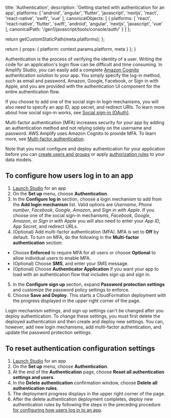 
  title: 'Authentication',
  description: 'Getting started with authentication for an app',
  platforms: [
    'android',
    'angular',
    'flutter',
    'javascript',
    'nextjs',
    'react',
    'react-native',
    'swift',
    'vue'
  ],
  canonicalObjects: [
    {
      platforms: [
        'react',
        'react-native',
        'flutter',
        'swift',
        'android',
        'angular',
        'nextjs',
        'javascript',
        'vue'
      ],
      canonicalPath: '/gen1/javascript/tools/console/auth/'
    }
  ]
};

  return getCustomStaticPath(meta.platforms);
};

  return {
    props: {
      platform: context.params.platform,
      meta
    }
  };
}

Authentication is the process of verifying the identity of a user. Writing the code for an application's login flow can be difficult and time consuming. In Amplify Studio, you can easily add a complete [Amazon Cognito](https://aws.amazon.com/cognito/) authentication solution to your app. You simply specify the log-in method, such as email and password, Amazon, Google, Facebook, or Sign in with Apple, and you are provided with the authentication UI component for the entire authentication flow.

If you choose to add one of the social sign-in login mechanisms, you will also need to specify an app ID, app secret, and redirect URIs. To learn more about how social sign-in works, see [Social sign-in (OAuth)](/[platform]/build-a-backend/auth/add-social-provider/).

Multi-factor authentication (MFA) increases security for your app by adding an authentication method and not relying solely on the username and password. AWS Amplify uses Amazon Cognito to provide MFA. To learn more, see [Multi-factor authentication](/[platform]/build-a-backend/auth/manage-mfa/).

Note that you must configure and deploy authentication for your application before you can [create users and groups](/[platform]/tools/console/auth/user-management/) or apply [authorization rules](/[platform]/tools/console/authz/) to your data models.

## To configure how users log in to an app

1. [Launch Studio](/[platform]/tools/console/adminui/start/#log-into-the-amplify-console) for an app
2. On the **Set up** menu, choose **Authentication**.
3. In the **Configure log in** section, choose a login mechanism to add from the **Add login mechanism** list. Valid options are _Username_, _Phone number_, _Facebook_, _Google_, _Amazon_, and _Sign in with Apple_. If you choose one of the social sign-in mechanisms, _Facebook_, _Google_, _Amazon_, or _Sign in with Apple_ you will also need to enter your _App ID_, _App Secret_, and redirect URLs.
4. (Optional) Add multi-factor authentication (MFA). MFA is set to **Off** by default. To turn on MFA, do the following in the **Multi-factor authentication** section:

- Choose **Enforced** to require MFA for all users or choose **Optional** to allow individual users to enable MFA.
- (Optional) Choose **SMS**, and enter your SMS message.
- (Optional) Choose **Authenticator Application** if you want your app to load with an authentication flow that includes sign up and sign in.

5. In the **Configure sign up** section, expand **Password protection settings** and customize the password policy settings to enforce.
6. Choose **Save and Deploy**. This starts a CloudFormation deployment with the progress displayed in the upper right corner of the page.

Login mechanism settings, and sign up settings can't be changed after you deploy authentication. To change these settings, you must first delete the deployed authentication and then create and deploy new settings. You can, however, add new login mechanisms, add multi-factor authentication, and update the password protection settings.

[\\]: * 'Is the last sentence above true?'

## To reset authentication configuration settings

1. [Launch Studio](/[platform]/tools/console/adminui/start/#log-into-the-amplify-console) for an app
2. On the **Set up** menu, choose **Authentication**.
3. At the end of the **Authentication** page, choose **Reset all authentication settings and users**.
4. In the **Delete authentication** confirmation window, choose **Delete all authentication rules**.
5. The deployment progress displays in the upper right corner of the page.
6. After the delete authentication deployment completes, deploy new authentication rules by following the steps in the preceding procedure [for configuring how users log in to an app](/[platform]/tools/console/auth/#to-configure-how-users-log-in-to-an-app).

[\\]: * 'What is the consequence of doing the above? What should we warn about?'

